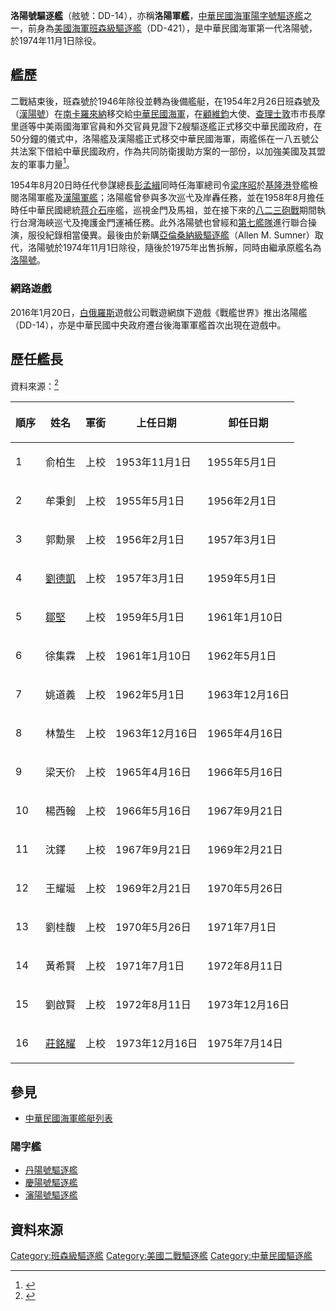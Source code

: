 {{otheruse|other=[[中華民國海軍|中華民國海軍]]的同名驅逐艦|洛陽號驅逐艦 (1975年)}}
{{Refimprove|time=2016-06-11T16:00:32+00:00}}
{{軍艦模板
|名稱= 洛陽號驅逐艦[[File:Flag_of_the_Republic_of_China.svg|30px]] <br />
|圖片= 
|照片說明= 
|圖片2= 
|照片說明2= 
|艦種= [[驅逐艦|驅逐艦]] 
|艦名=
|艦名由來= [[洛陽|洛陽]]
|擁有國= {{ROC}}
|艦級= [[陽字號驅逐艦|陽字號]]
|代號= 舷號：DD-14
|前型=
|次型= 
|同型=
|數量=
|製造= 伯利恆鋼鐵造船廠
|下訂=
|造價=  
|動工= 1938年5月16日
|下水= 1939年11月15日
|服役= 1954年2月26日
|退役= 1974年11月1日
|結局= 
|除籍= 1975年
|狀態= 
|綽號=
|榮譽=
|排水= 
|標準= 
|空載= {{convert|1620|t|sigfig=3}}
|滿載= {{convert|2575|t|sigfig=3}}
|長度= 
*全長：{{convert|348.2|ft|abbr=on}}
*水線長：{{convert|341|ft|abbr=on}}
|闊度= {{convert|365|ft|abbr=on}}
|型寬= 
|型深= 
|吃水= {{convert|19|ft|abbr=on}}
|燃料=
|鍋爐=
|引擎= 
|出力= 
|極速= {{convert|35|kn}}
|續航= 
|發電機= 
|電力輸出= 
|乘員= 
|飛行= 
|艦載機= 
|裝備=
|裝甲=  
|射控裝置=
|偵搜設備=
|電子設備=
|電戰系統=
|其它=
}}

'''洛陽號驅逐艦'''（舷號：DD-14），亦稱'''洛陽軍艦'''，[[中華民國海軍|中華民國海軍]][[陽字號驅逐艦|陽字號驅逐艦]]之一，前身為[[美國海軍|美國海軍]][[班森級驅逐艦|班森級驅逐艦]]{{tsl|en|USS Benson|班森號驅逐艦|班森號}}（DD-421），是中華民國海軍第一代洛陽號，於1974年11月1日除役。

== 艦歷 ==
二戰結束後，班森號於1946年除役並轉為後備艦艇，在1954年2月26日班森號及{{Link-en|希拉里·P·瓊斯號驅逐艦|USS Hilary P. Jones (DD-427)}}（[[漢陽號驅逐艦|漢陽號]]）在[[南卡羅來納|南卡羅來納]]移交給[[中華民國海軍|中華民國海軍]]，在[[顧維鈞|顧維鈞]]大使、[[查爾斯頓_(南卡羅來納州)|查理士敦]]市市長摩里遜等中美兩國海軍官員和外交官員見證下2艘驅逐艦正式移交中華民國政府，在50分鐘的儀式中，洛陽艦及漢陽艦正式移交中華民國海軍，兩艦係在一八五號公共法案下借給中華民國政府，作為共同防衛援助方案的一部份，以加強美國及其盟友的軍事力量<ref>{{Cite web |url=http://homepage.ntu.edu.tw/~yingshao/dd14loyang.htm |title=洛陽軍艦 |access-date=2016-09-17 |archive-date=2017-09-13 |archive-url=https://web.archive.org/web/20170913012901/http://homepage.ntu.edu.tw/~yingshao/dd14loyang.htm |dead-url=no }}</ref>。

1954年8月20日時任代參謀總長[[彭孟緝|彭孟緝]]同時任海軍總司令[[梁序昭|梁序昭]]於[[基隆港|基隆港]]登艦檢閱洛陽軍艦及[[漢陽號驅逐艦|漢陽軍艦]]；洛陽艦曾參與多次巡弋及岸轟任務，並在1958年8月擔任時任中華民國總統[[蒋介石|蒋介石]]座艦，巡視金門及馬祖，並在接下來的[[八二三砲戰|八二三砲戰]]期間執行台灣海峽巡弋及掩護金門運補任務。此外洛陽號也曾經和[[第七艦隊_(美國海軍)|第七艦隊]]進行聯合操演，服役紀錄相當優異。最後由於新購[[艾倫·M·桑拿級驅逐艦|亞倫桑納級驅逐艦]]（Allen M. Sumner）取代，洛陽號於1974年11月1日除役，隨後於1975年出售拆解，同時由{{Link-en|陶西格號驅逐艦|USS Taussig (DD-746)|陶西格號 (DD-746)}}繼承原艦名為[[洛陽號驅逐艦_(1975年)|洛陽號]]。

=== 網路遊戲 ===
2016年1月20日，[[白俄羅斯|白俄羅斯]]遊戲公司戰遊網旗下遊戲《戰艦世界》推出洛陽艦（DD-14），亦是中華民國中央政府遷台後海軍軍艦首次出現在遊戲中。

== 歷任艦長 ==
資料來源：<ref>{{Cite web |url=http://nmda.teldap.tw/page_book01_05_dd14.htm |title=洛陽軍艦  洛陽沿革史 |access-date=2016-09-16 |archive-date=2020-01-12 |archive-url=https://web.archive.org/web/20200112071545/http://nmda.teldap.tw/page_book01_05_dd14.htm |dead-url=no }}</ref>

{| class="wikitable"
!'''順序'''
!姓名
!'''軍銜'''
!'''上任日期'''
!'''卸任日期'''
|-
|1
|俞柏生
|上校
|1953年11月1日
|1955年5月1日
|-
|2
|牟秉釗
|上校
|1955年5月1日
|1956年2月1日
|-
|3
|郭勳景
|上校
|1956年2月1日
|1957年3月1日
|-
|4
|[[劉德凱|劉德凱]]
|上校
|1957年3月1日
|1959年5月1日
|-
|5
|[[鄒堅|鄒堅]]
|上校
|1959年5月1日
|1961年1月10日
|-
|6
|徐集霖
|上校
|1961年1月10日
|1962年5月1日
|-
|7
|姚道義
|上校
|1962年5月1日
|1963年12月16日
|-
|8
|林蟄生
|上校
|1963年12月16日
|1965年4月16日
|-
|9
|梁天价
|上校
|1965年4月16日
|1966年5月16日
|-
|10
|楊西翰
|上校
|1966年5月16日
|1967年9月21日
|-
|11
|沈鐸
|上校
|1967年9月21日
|1969年2月21日
|-
|12
|王耀埏
|上校
|1969年2月21日
|1970年5月26日
|-
|13
|劉桂馥
|上校
|1970年5月26日
|1971年7月1日
|-
|14
|黃希賢 
|上校
|1971年7月1日
|1972年8月11日
|-
|15
|劉啟賢
|上校
|1972年8月11日
|1973年12月16日
|-
|16
|[[莊銘耀|莊銘耀]]
|上校
|1973年12月16日
|1975年7月14日
|}

==參見==
*[[中華民國海軍艦艇列表|中華民國海軍艦艇列表]]
===陽字艦===
*[[丹陽號驅逐艦|丹陽號驅逐艦]]
*[[慶陽號驅逐艦|慶陽號驅逐艦]]
*[[瀋陽號驅逐艦|瀋陽號驅逐艦]]

==資料來源==
{{reflist}}

{{班森級驅逐艦}}
{{中華民國海軍驅逐艦}}

[[Category:班森級驅逐艦|Category:班森級驅逐艦]]

[[Category:美國二戰驅逐艦|Category:美國二戰驅逐艦]]
[[Category:中華民國驅逐艦|Category:中華民國驅逐艦]]